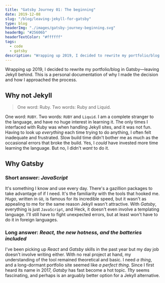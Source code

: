 ```yaml
---
title: "Gatsby Journey 01: The beginning"
date: 2019-12-08
slug: "/blog/leaving-jekyll-for-gatsby"
type: blog
headerImg: "./images/gatsby-journey-beginning.svg"
headerBg: "#25606b"
headerTextColor: "#ffffff"
tags:
  - code
  - gatsby
description: "Wrapping up 2019, I decided to rewrite my portfolio/blog in Gatsby—leaving Jekyll behind. This is a personal documentation of why I made the decision and how I approached the process."
---
```


<p class="excerpt">
  Wrapping up 2019, I decided to rewrite my portfolio/blog in Gatsby—leaving
  Jekyll behind. This is a personal documentation of why I made the decision and
  how I approached the process.
</p>

## Why not Jekyll

<blockquote class="pullquote qr">
  One word: Ruby. Two words: Ruby and Liquid.
</blockquote>

One word: `RUBY`. Two words: `RUBY` and `Liquid`. I am a complete stranger to the language, and have no huge interest in learning it. The only times I interfaced with Ruby was when handling Jekyll sites, and it was not fun. Having to look up _everything_ each time trying to do anything, I often felt inadequate and frustrated. Slow build time didn't bother me as much as the occasional errors that broke the build. Yes, I _could_ have invested more time learning the language. But no, I didn't _want_ to do it.

## Why Gatsby

### Short answer: _JavaScript_

It's something I know and use every day. There's a gazillion packages to take advantage of if I need. It's the familiarity with the tools that hooked me. _Hugo_, written in `GO`, is famous for its incredible speed, but it wasn't as appealing to me for the same reason Jekyll wasn't attractive. With _Gatsby_, everything is just `JavaScript`, and Heck, it doesn't even involve a templating language. I'll still have to fight unexpected errors, but at least won't have to do it in foreign languages.

### Long answer: _React, the new hotness, and the batteries included_

I've been picking up _React_ and _Gatsby_ skills in the past year but my day job doesn't involve writing either. With no real project at hand, my understanding of the tool remained theoretical and basic. I need _a thing_, and a long-dormant portfolio site seemed like _a perfect thing_. Since I first heard its name in 2017, _Gatsby_ has fast become a hot topic. _11ty_ seems fascinating, and perhaps is an arguably better option for a Jekyll alternative.
